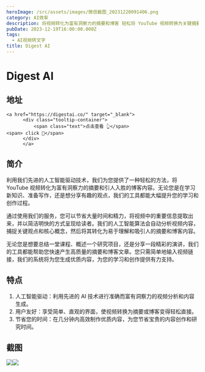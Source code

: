 ```yaml
---
heroImage: /src/assets/images/微信截图_20231220091406.png
category: AI效率
description: 将视频转化为富有洞察力的摘要和博客 轻松将 YouTube 视频转换为关键摘要和引人入胜的博客内容，利用我们的人工智能驱动技术增强您的学习和创作过程
pubDate: 2023-12-19T16:00:00.000Z
tags:
  - AI视频转文字
title: Digest AI
---
```


# Digest AI

## 地址

    <a href="https://digestai.co/" target="_blank">
          <div class="tooltip-container">
              <span class="text">点击查看 👆</span>
    <span> click 👋</span>
          </div>
          </a>

## 简介

利用我们先进的人工智能驱动技术，我们为您提供了一种轻松的方法，将 YouTube 视频转化为富有洞察力的摘要和引人入胜的博客内容。无论您是在学习新知识、准备写作，还是想分享有趣的观点，我们的工具都能大幅提升您的学习和创作过程。

通过使用我们的服务，您可以节省大量时间和精力，将视频中的重要信息提取出来，并以简洁明快的方式呈现给读者。我们的人工智能算法会自动分析视频内容，捕捉关键观点和核心概念，然后将其转化为易于理解和吸引人的摘要和博客内容。

无论您是想要总结一堂课程、概述一个研究项目，还是分享一段精彩的演讲，我们的工具都能帮助您快速产生高质量的摘要和博客文章。您只需简单地输入视频链接，我们的系统将为您生成优质内容，为您的学习和创作提供有力支持。

## 特点

1. 人工智能驱动：利用先进的 AI 技术进行准确而富有洞察力的视频分析和内容生成。
2. 用户友好：享受简单、直观的界面，使视频转换为摘要或博客变得轻松直接。
3. 节省您的时间：在几分钟内高效制作优质内容，为您节省宝贵的内容创作和研究时间。

## 截图

![](/src/assets/images/微信截图_20231220091351.jpg)![](/src/assets/images/微信截图_20231220091644.png)

